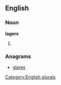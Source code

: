 ==English==

===Noun===
'''lagers'''

# {{plural of|[[lager]]}}

===Anagrams===
* [[glares]]

[[Category:English plurals]]